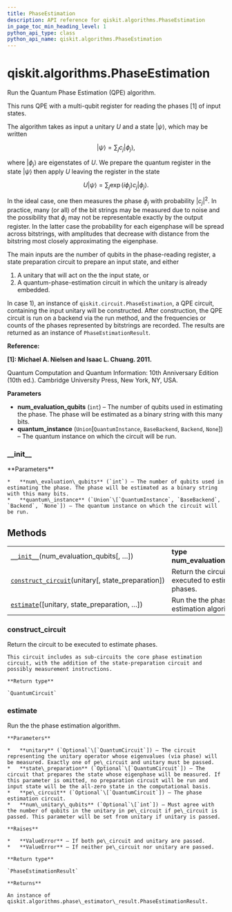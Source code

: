 ```yaml
---
title: PhaseEstimation
description: API reference for qiskit.algorithms.PhaseEstimation
in_page_toc_min_heading_level: 1
python_api_type: class
python_api_name: qiskit.algorithms.PhaseEstimation
---
```


# qiskit.algorithms.PhaseEstimation

<Class id="qiskit.algorithms.PhaseEstimation" github="https://github.com/qiskit/qiskit/tree/stable/0.17/qiskit/algorithms/phase_estimators/phase_estimation.py" signature="PhaseEstimation(num_evaluation_qubits, quantum_instance=None)">
  Run the Quantum Phase Estimation (QPE) algorithm.

  This runs QPE with a multi-qubit register for reading the phases \[1] of input states.

  The algorithm takes as input a unitary $U$ and a state $|\psi\rangle$, which may be written

  $$
  |\psi\rangle = \sum_j c_j |\phi_j\rangle,
  $$

  where $|\phi_j\rangle$ are eigenstates of $U$. We prepare the quantum register in the state $|\psi\rangle$ then apply $U$ leaving the register in the state

  $$
  U|\psi\rangle = \sum_j \exp(i \phi_j) c_j |\phi_j\rangle.
  $$

  In the ideal case, one then measures the phase $\phi_j$ with probability $|c_j|^2$. In practice, many (or all) of the bit strings may be measured due to noise and the possibility that $\phi_j$ may not be representable exactly by the output register. In the latter case the probability for each eigenphase will be spread across bitstrings, with amplitudes that decrease with distance from the bitstring most closely approximating the eigenphase.

  The main inputs are the number of qubits in the phase-reading register, a state preparation circuit to prepare an input state, and either

  1.  A unitary that will act on the the input state, or
  2.  A quantum-phase-estimation circuit in which the unitary is already embedded.

  In case 1), an instance of `qiskit.circuit.PhaseEstimation`, a QPE circuit, containing the input unitary will be constructed. After construction, the QPE circuit is run on a backend via the run method, and the frequencies or counts of the phases represented by bitstrings are recorded. The results are returned as an instance of `PhaseEstimationResult`.

  **Reference:**

  **\[1]: Michael A. Nielsen and Isaac L. Chuang. 2011.**

  Quantum Computation and Quantum Information: 10th Anniversary Edition (10th ed.). Cambridge University Press, New York, NY, USA.

  **Parameters**

  *   **num\_evaluation\_qubits** (`int`) – The number of qubits used in estimating the phase. The phase will be estimated as a binary string with this many bits.
  *   **quantum\_instance** (`Union`\[`QuantumInstance`, `BaseBackend`, `Backend`, `None`]) – The quantum instance on which the circuit will be run.

  ### \_\_init\_\_

  <Function id="qiskit.algorithms.PhaseEstimation.__init__" name="__init__" signature="__init__(num_evaluation_qubits, quantum_instance=None)">
    **Parameters**

    *   **num\_evaluation\_qubits** (`int`) – The number of qubits used in estimating the phase. The phase will be estimated as a binary string with this many bits.
    *   **quantum\_instance** (`Union`\[`QuantumInstance`, `BaseBackend`, `Backend`, `None`]) – The quantum instance on which the circuit will be run.
  </Function>

  ## Methods

  |                                                                                                                                                                   |                                                       |
  | ----------------------------------------------------------------------------------------------------------------------------------------------------------------- | ----------------------------------------------------- |
  | [`__init__`](#qiskit.algorithms.PhaseEstimation.__init__ "qiskit.algorithms.PhaseEstimation.__init__")(num\_evaluation\_qubits\[, …])                             | **type num\_evaluation\_qubits**`int`                 |
  | [`construct_circuit`](#qiskit.algorithms.PhaseEstimation.construct_circuit "qiskit.algorithms.PhaseEstimation.construct_circuit")(unitary\[, state\_preparation]) | Return the circuit to be executed to estimate phases. |
  | [`estimate`](#qiskit.algorithms.PhaseEstimation.estimate "qiskit.algorithms.PhaseEstimation.estimate")(\[unitary, state\_preparation, …])                         | Run the the phase estimation algorithm.               |

  ### construct\_circuit

  <Function id="qiskit.algorithms.PhaseEstimation.construct_circuit" name="construct_circuit" signature="construct_circuit(unitary, state_preparation=None)">
    Return the circuit to be executed to estimate phases.

    This circuit includes as sub-circuits the core phase estimation circuit, with the addition of the state-preparation circuit and possibly measurement instructions.

    **Return type**

    `QuantumCircuit`
  </Function>

  ### estimate

  <Function id="qiskit.algorithms.PhaseEstimation.estimate" name="estimate" signature="estimate(unitary=None, state_preparation=None, pe_circuit=None, num_unitary_qubits=None)">
    Run the the phase estimation algorithm.

    **Parameters**

    *   **unitary** (`Optional`\[`QuantumCircuit`]) – The circuit representing the unitary operator whose eigenvalues (via phase) will be measured. Exactly one of pe\_circuit and unitary must be passed.
    *   **state\_preparation** (`Optional`\[`QuantumCircuit`]) – The circuit that prepares the state whose eigenphase will be measured. If this parameter is omitted, no preparation circuit will be run and input state will be the all-zero state in the computational basis.
    *   **pe\_circuit** (`Optional`\[`QuantumCircuit`]) – The phase estimation circuit.
    *   **num\_unitary\_qubits** (`Optional`\[`int`]) – Must agree with the number of qubits in the unitary in pe\_circuit if pe\_circuit is passed. This parameter will be set from unitary if unitary is passed.

    **Raises**

    *   **ValueError** – If both pe\_circuit and unitary are passed.
    *   **ValueError** – If neither pe\_circuit nor unitary are passed.

    **Return type**

    `PhaseEstimationResult`

    **Returns**

    An instance of qiskit.algorithms.phase\_estimator\_result.PhaseEstimationResult.
  </Function>
</Class>

